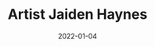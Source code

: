 ---
title: "Artist Jaiden Haynes"
slug: "artist-jaiden-haynes"
date: 2022-01-04
description: |
 Jaiden Haynes is an aspiring artist who was looking to get a couple of photos done for her personal brand to be used for social media and bios.
photos:
  - url: /photography/jaiden/jaiden-1.jpg
    width: 1600
    height: 1994
  - url: /photography/jaiden/jaiden-2.jpg
    width: 1600
    height: 2143
  - url: /photography/jaiden/jaiden-3.jpg
    width: 1600
    height: 2239
  - url: /photography/jaiden/jaiden-4.jpg
    width: 1600
    height: 2400
  - url: /photography/jaiden/jaiden-5.jpg
    width: 1600
    height: 2400
  - url: /photography/jaiden/jaiden-6.jpg
    width: 1600
    height: 2400
  - url: /photography/jaiden/jaiden-7.jpg
    width: 1600
    height: 1782
  - url: /photography/jaiden/jaiden-8.jpg
    width: 1600
    height: 2050
  - url: /photography/jaiden/jaiden-9.jpg
    width: 1600
    height: 1980
  - url: /photography/jaiden/jaiden-10.jpg
    width: 1600
    height: 2180
  - url: /photography/jaiden/jaiden-11.jpg
    width: 1600
    height: 2400
  - url: /photography/jaiden/jaiden-12.jpg
    width: 1600
    height: 2400
  - url: /photography/jaiden/jaiden-13.jpg
    width: 1600
    height: 2400
  - url: /photography/jaiden/jaiden-14.jpg
    width: 1600
    height: 2400
  - url: /photography/jaiden/jaiden-15.jpg
    width: 1600
    height: 2200
  - url: /photography/jaiden/jaiden-16.jpg
    width: 1600
    height: 2044
  - url: /photography/jaiden/jaiden-17.jpg
    width: 1600
    height: 2400
  - url: /photography/jaiden/jaiden-18.jpg
    width: 1600
    height: 2085
  - url: /photography/jaiden/jaiden-19.jpg
    width: 1600
    height: 2112
  - url: /photography/jaiden/jaiden-20.jpg
    width: 1600
    height: 2140
  - url: /photography/jaiden/jaiden-21.jpg
    width: 1600
    height: 2246
  - url: /photography/jaiden/jaiden-22.jpg
    width: 1600
    height: 2400
  - url: /photography/jaiden/jaiden-23.jpg
    width: 1600
    height: 2400
  - url: /photography/jaiden/jaiden-24.jpg
    width: 1600
    height: 2082
  - url: /photography/jaiden/jaiden-25.jpg
    width: 1600
    height: 2400
  - url: /photography/jaiden/jaiden-26.jpg
    width: 1600
    height: 2400
  - url: /photography/jaiden/jaiden-27.jpg
    width: 1600
    height: 2400
  - url: /photography/jaiden/jaiden-28.jpg
    width: 1600
    height: 2400
  - url: /photography/jaiden/jaiden-29.jpg
    width: 1600
    height: 1067
  - url: /photography/jaiden/jaiden-30.jpg
    width: 1600
    height: 2400
  - url: /photography/jaiden/jaiden-31.jpg
    width: 1600
    height: 1067
  - url: /photography/jaiden/jaiden-32.jpg
    width: 1600
    height: 2400
  - url: /photography/jaiden/jaiden-33.jpg
    width: 1600
    height: 2400
type: "Artist Headshots"
featured: true
---